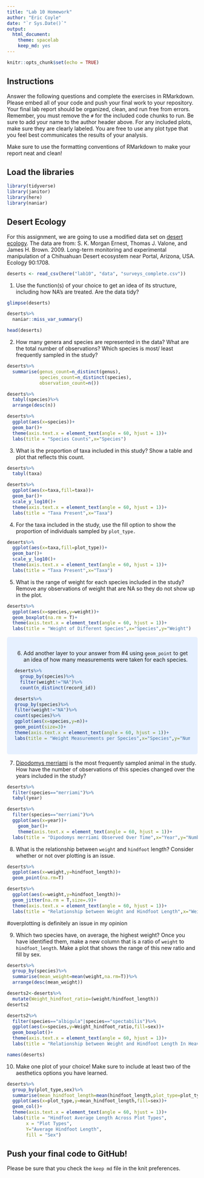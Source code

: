 ```yaml
---
title: "Lab 10 Homework"
author: "Eric Coyle"
date: "`r Sys.Date()`"
output:
  html_document: 
    theme: spacelab
    keep_md: yes
---
```


```r
knitr::opts_chunk$set(echo = TRUE)
```

## Instructions
Answer the following questions and complete the exercises in RMarkdown. Please embed all of your code and push your final work to your repository. Your final lab report should be organized, clean, and run free from errors. Remember, you must remove the `#` for the included code chunks to run. Be sure to add your name to the author header above. For any included plots, make sure they are clearly labeled. You are free to use any plot type that you feel best communicates the results of your analysis.  

Make sure to use the formatting conventions of RMarkdown to make your report neat and clean!  

## Load the libraries
```r
library(tidyverse)
library(janitor)
library(here)
library(naniar)
``` 

## Desert Ecology
For this assignment, we are going to use a modified data set on [desert ecology](http://esapubs.org/archive/ecol/E090/118/). The data are from: S. K. Morgan Ernest, Thomas J. Valone, and James H. Brown. 2009. Long-term monitoring and experimental manipulation of a Chihuahuan Desert ecosystem near Portal, Arizona, USA. Ecology 90:1708.
```r
deserts <- read_csv(here("lab10", "data", "surveys_complete.csv"))
```

1. Use the function(s) of your choice to get an idea of its structure, including how NA's are treated. Are the data tidy?  
```r
glimpse(deserts)
```
```r
deserts%>%
  naniar::miss_var_summary()
```
```r
head(deserts)
```

2. How many genera and species are represented in the data? What are the total number of observations? Which species is most/ least frequently sampled in the study?
```r
deserts%>%
  summarise(genus_count=n_distinct(genus),
            species_count=n_distinct(species),
            observation_count=n())
```
```r
deserts%>%
  tabyl(species)%>%
  arrange(desc(n))
```
```r
deserts%>%
  ggplot(aes(x=species))+
  geom_bar()+
  theme(axis.text.x = element_text(angle = 60, hjust = 1))+
  labs(title = "Species Counts",x="Species")
```

3. What is the proportion of taxa included in this study? Show a table and plot that reflects this count.
```r
deserts%>%
  tabyl(taxa)
```
```r
deserts%>%
  ggplot(aes(x=taxa,fill=taxa))+
  geom_bar()+
  scale_y_log10()+
  theme(axis.text.x = element_text(angle = 60, hjust = 1))+
  labs(title = "Taxa Present",x="Taxa")
```

4. For the taxa included in the study, use the fill option to show the proportion of individuals sampled by `plot_type.`
```r
deserts%>%
  ggplot(aes(x=taxa,fill=plot_type))+
  geom_bar()+
  scale_y_log10()+
  theme(axis.text.x = element_text(angle = 60, hjust = 1))+
  labs(title = "Taxa Present",x="Taxa")
```

5. What is the range of weight for each species included in the study? Remove any observations of weight that are NA so they do not show up in the plot.
```r
deserts%>%
  ggplot(aes(x=species,y=weight))+
  geom_boxplot(na.rm = T)+
  theme(axis.text.x = element_text(angle = 60, hjust = 1))+
  labs(title = "Weight of Different Species",x="Species",y="Weight")
```
<style>
div.blue { background-color:#e6f0ff; border-radius: 5px; padding: 20px;}
</style>
<div class = "blue">

6. Add another layer to your answer from #4 using `geom_point` to get an idea of how many measurements were taken for each species.
```r
deserts%>%
  group_by(species)%>%
  filter(weight!="NA")%>%
  count(n_distinct(record_id))
```

```r
deserts%>%
group_by(species)%>%
filter(weight!="NA")%>%
count(species)%>%
ggplot(aes(x=species,y=n))+
geom_point(size=3)+
theme(axis.text.x = element_text(angle = 60, hjust = 1))+
labs(title = "Weight Measurements per Species",x="Species",y="Number of Weight Measurements")
```
</div>

7. [Dipodomys merriami](https://en.wikipedia.org/wiki/Merriam's_kangaroo_rat) is the most frequently sampled animal in the study. How have the number of observations of this species changed over the years included in the study?
```r
deserts%>%
  filter(species=="merriami")%>%
  tabyl(year)
```
```r
deserts%>%
  filter(species=="merriami")%>%
  ggplot(aes(x=year))+
    geom_bar()+
    theme(axis.text.x = element_text(angle = 60, hjust = 1))+
  labs(title = "Dipodomys merriami Observed Over Time",x="Year",y="Number of Observations")
```

8. What is the relationship between `weight` and `hindfoot` length? Consider whether or not over plotting is an issue.
```r
deserts%>%
  ggplot(aes(x=weight,y=hindfoot_length))+
  geom_point(na.rm=T)
```
```r
deserts%>%
  ggplot(aes(x=weight,y=hindfoot_length))+
  geom_jitter(na.rm = T,size=.9)+
  theme(axis.text.x = element_text(angle = 60, hjust = 1))+
  labs(title = "Relationship between Weight and Hindfoot Length",x="Weight",y="Hind foot Length")
```
#overplotting is definitely an issue in my opinion

9. Which two species have, on average, the highest weight? Once you have identified them, make a new column that is a ratio of `weight` to `hindfoot_length`. Make a plot that shows the range of this new ratio and fill by sex.
```r
deserts%>%
  group_by(species)%>%
  summarise(mean_weight=mean(weight,na.rm=T))%>%
  arrange(desc(mean_weight))
```
```r
deserts2<-deserts%>%
  mutate(Weight_hindfoot_ratio=(weight/hindfoot_length))
deserts2
```
```r
deserts2%>%
  filter(species=="albigula"|species=="spectabilis")%>%
  ggplot(aes(x=species,y=Weight_hindfoot_ratio,fill=sex))+
  geom_boxplot()+
  theme(axis.text.x = element_text(angle = 60, hjust = 1))+
  labs(title = "Relationship between Weight and Hindfoot Length In Heaviest Rodent Species",x="Species",y="Ratio of Weight to Hindfoot Length")
```
```r
names(deserts)
```

10. Make one plot of your choice! Make sure to include at least two of the aesthetics options you have learned.
```r
deserts%>%
  group_by(plot_type,sex)%>%
  summarise(mean_hindfoot_length=mean(hindfoot_length,plot_type=plot_type,na.rm=T))%>%
  ggplot(aes(x=plot_type,y=mean_hindfoot_length,fill=sex))+
  geom_col()+
  theme(axis.text.x = element_text(angle = 60, hjust = 1))+
  labs(title = "Hindfoot Average Length Across Plot Types",
       x = "Plot Types",
       Y="Average Hindfoot Length",
       fill = "Sex")
```

## Push your final code to GitHub!
Please be sure that you check the `keep md` file in the knit preferences. 